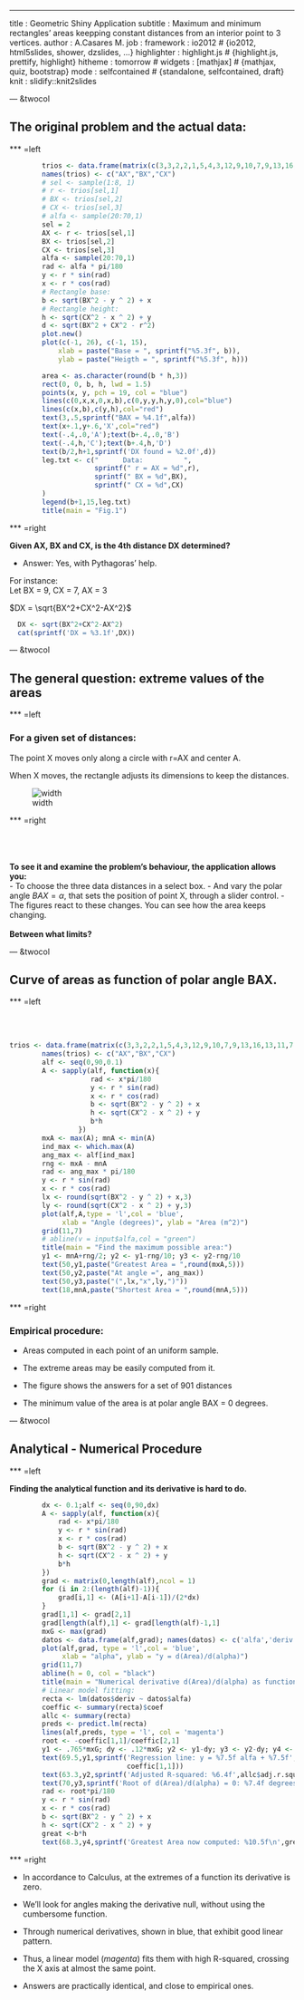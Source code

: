 ---
title       : Geometric Shiny Application
subtitle    : Maximum and minimum rectangles' areas keepping constant distances from an interior point to 3 vertices. 
author      : A.Casares M.
job         : 
framework   : io2012       # {io2012, html5slides, shower, dzslides, ...}
highlighter : highlight.js  # {highlight.js, prettify, highlight}
hitheme     : tomorrow      # 
widgets     : [mathjax]            # {mathjax, quiz, bootstrap}
mode        : selfcontained # {standalone, selfcontained, draft}
knit        : slidify::knit2slides

--- &twocol

## The original problem and the actual data:

*** =left

```{r fig1, echo=FALSE}
        trios <- data.frame(matrix(c(3,3,2,2,1,5,4,3,12,9,10,7,9,13,16,13,11,7,5,6,8,9,7,6),ncol=3))
        names(trios) <- c("AX","BX","CX")
        # sel <- sample(1:8, 1)
        # r <- trios[sel,1]
        # BX <- trios[sel,2]
        # CX <- trios[sel,3]
        # alfa <- sample(20:70,1)
        sel = 2
        AX <- r <- trios[sel,1]
        BX <- trios[sel,2]
        CX <- trios[sel,3]
        alfa <- sample(20:70,1)
        rad <- alfa * pi/180
        y <- r * sin(rad)
        x <- r * cos(rad)
        # Rectangle base:
        b <- sqrt(BX^2 - y ^ 2) + x
        # Rectangle height:
        h <- sqrt(CX^2 - x ^ 2) + y
        d <- sqrt(BX^2 + CX^2 - r^2)
        plot.new()
        plot(c(-1, 26), c(-1, 15), 
            xlab = paste("Base = ", sprintf("%5.3f", b)),
            ylab = paste("Heigth = ", sprintf("%5.3f", h)))

        area <- as.character(round(b * h,3))
        rect(0, 0, b, h, lwd = 1.5)
        points(x, y, pch = 19, col = "blue")
        lines(c(0,x,x,0,x,b),c(0,y,y,h,y,0),col="blue")
        lines(c(x,b),c(y,h),col="red")
        text(3,.5,sprintf("BAX = %4.1f",alfa))
        text(x+.1,y+.6,'X',col="red")
        text(-.4,.0,'A');text(b+.4,.0,'B')
        text(-.4,h,'C');text(b+.4,h,'D')
        text(b/2,h+1,sprintf('DX found = %2.0f',d))
        leg.txt <- c("      Data:          ",
                     sprintf(" r = AX = %d",r),
                     sprintf(" BX = %d",BX),
                     sprintf(" CX = %d",CX)
        )
        legend(b+1,15,leg.txt)
        title(main = "Fig.1")
```     

*** =right

**Given AX, BX and CX, is the 4th distance DX determined?**  

- Answer: Yes, with Pythagoras'  help.    

For instance:    
Let BX = 9, CX = 7, AX = 3    

$DX = \sqrt{BX^2+CX^2-AX^2}$
```{r, calculo}
  DX <- sqrt(BX^2+CX^2-AX^2)
  cat(sprintf('DX = %3.1f',DX))
```

--- &twocol

## The general question: extreme values of the areas    

*** =left

### For a given set of distances: 

The point X moves only along a circle with   r=AX and center   A.

When X moves, the rectangle adjusts its dimensions to keep the distances.

![width](./blob/master/Gadgets.png)

*** =right

<br>
<br>
<br>
**To see it and examine the  problem's behaviour, the application allows you:**    
- To choose the three data distances in a select box.
- And vary the polar angle $BAX = \alpha$, that sets the position of point X, through a slider control.
- The figures react to these changes. You can see how the area keeps changing.
<br>
<br>
**Between what limits?**

--- &twocol

## Curve of areas as function of polar angle BAX.

*** =left

<br>
<br>
```{r fig2, echo=FALSE}
trios <- data.frame(matrix(c(3,3,2,2,1,5,4,3,12,9,10,7,9,13,16,13,11,7,5,6,8,9,7,6),ncol=3))
        names(trios) <- c("AX","BX","CX")
        alf <- seq(0,90,0.1)
        A <- sapply(alf, function(x){
                    rad <- x*pi/180
                    y <- r * sin(rad)
                    x <- r * cos(rad)
                    b <- sqrt(BX^2 - y ^ 2) + x
                    h <- sqrt(CX^2 - x ^ 2) + y
                    b*h
                 })
        mxA <- max(A); mnA <- min(A)
        ind_max <- which.max(A)
        ang_max <- alf[ind_max]
        rng <- mxA - mnA
        rad <- ang_max * pi/180
        y <- r * sin(rad)
        x <- r * cos(rad)
        lx <- round(sqrt(BX^2 - y ^ 2) + x,3)
        ly <- round(sqrt(CX^2 - x ^ 2) + y,3)
        plot(alf,A,type = 'l',col = 'blue',
             xlab = "Angle (degrees)", ylab = "Area (m^2)")
        grid(11,7)
        # abline(v = input$alfa,col = "green")
        title(main = "Find the maximum possible area:")
        y1 <- mnA+rng/2; y2 <- y1-rng/10; y3 <- y2-rng/10
        text(50,y1,paste("Greatest Area = ",round(mxA,5)))
        text(50,y2,paste("At angle =", ang_max))
        text(50,y3,paste("(",lx,"x",ly,")"))
        text(18,mnA,paste("Shortest Area = ",round(mnA,5)))
```        

*** =right

### Empirical procedure:

- Areas computed in each point of an uniform sample. 

- The extreme areas may be easily computed from it. 

- The figure shows the answers for a set of 901 distances

- The minimum value of the area is at polar angle BAX = 0 degrees.

--- &twocol  

## Analytical - Numerical Procedure 

*** =left

**Finding the analytical function and its derivative is hard to do.**
<br>

```{r fig3, echo=FALSE}
        dx <- 0.1;alf <- seq(0,90,dx)
        A <- sapply(alf, function(x){
            rad <- x*pi/180
            y <- r * sin(rad)
            x <- r * cos(rad)
            b <- sqrt(BX^2 - y ^ 2) + x
            h <- sqrt(CX^2 - x ^ 2) + y
            b*h
        })
        grad <- matrix(0,length(alf),ncol = 1)
        for (i in 2:(length(alf)-1)){
            grad[i,1] <- (A[i+1]-A[i-1])/(2*dx)
        }
        grad[1,1] <- grad[2,1]
        grad[length(alf),1] <- grad[length(alf)-1,1]
        mxG <- max(grad)
        datos <- data.frame(alf,grad); names(datos) <- c('alfa','deriv')
        plot(alf,grad, type = 'l',col = 'blue',
             xlab = "alpha", ylab = "y = d(Area)/d(alpha)")
        grid(11,7)
        abline(h = 0, col = "black")
        title(main = "Numerical derivative d(Area)/d(alpha) as function of alpha:")
        # Linear model fitting:
        recta <- lm(datos$deriv ~ datos$alfa)
        coeffic <- summary(recta)$coef
        allc <- summary(recta)
        preds <- predict.lm(recta)
        lines(alf,preds, type = 'l', col = 'magenta')
        root <- -coeffic[1,1]/coeffic[2,1]
        y1 <- .765*mxG; dy <- .12*mxG; y2 <- y1-dy; y3 <- y2-dy; y4 <- y3-1.4*dy
        text(69.5,y1,sprintf('Regression line: y = %7.5f alfa + %7.5f',coeffic[2,1],
                             coeffic[1,1]))
        text(63.3,y2,sprintf('Adjusted R-squared: %6.4f',allc$adj.r.squared))
        text(70,y3,sprintf('Root of d(Area)/d(alpha) = 0: %7.4f degrees',root))
        rad <- root*pi/180
        y <- r * sin(rad)
        x <- r * cos(rad)
        b <- sqrt(BX^2 - y ^ 2) + x
        h <- sqrt(CX^2 - x ^ 2) + y
        great <-b*h
        text(68.3,y4,sprintf('Greatest Area now computed: %10.5f\n',great))

```   

*** =right

- In accordance to Calculus, at the extremes of a function its derivative is zero.

- We'll look for angles making the derivative null, without using the cumbersome function. 

- Through numerical derivatives, shown in blue, that exhibit good linear pattern.

- Thus, a linear model (*magenta*) fits them with high R-squared, crossing the X axis at almost the same point.

- Answers are practically identical, and close to empirical ones.





